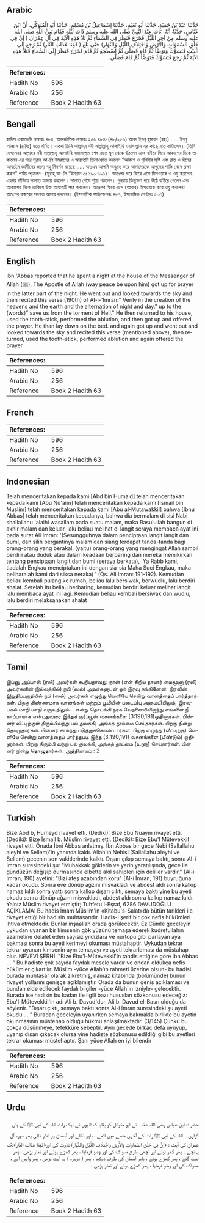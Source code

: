 ## Arabic


<div dir="rtl" lang="ar" style={{fontSize:'larger',backgroundColor:'#f8f9fa',padding:20}}>
حَدَّثَنَا عَبْدُ بْنُ حُمَيْدٍ، حَدَّثَنَا أَبُو نُعَيْمٍ، حَدَّثَنَا إِسْمَاعِيلُ بْنُ مُسْلِمٍ، حَدَّثَنَا أَبُو الْمُتَوَكِّلِ، أَنَّ ابْنَ عَبَّاسٍ، حَدَّثَهُ أَنَّهُ، بَاتَ عِنْدَ النَّبِيِّ صلى الله عليه وسلم ذَاتَ لَيْلَةٍ فَقَامَ نَبِيُّ اللَّهِ صلى الله عليه وسلم مِنْ آخِرِ اللَّيْلِ فَخَرَجَ فَنَظَرَ فِي السَّمَاءِ ثُمَّ تَلاَ هَذِهِ الآيَةَ فِي آلِ عِمْرَانَ ‏(‏ إِنَّ فِي خَلْقِ السَّمَوَاتِ وَالأَرْضِ وَاخْتِلاَفِ اللَّيْلِ وَالنَّهَارِ‏)‏ حَتَّى بَلَغَ ‏(‏ فَقِنَا عَذَابَ النَّارِ‏)‏ ثُمَّ رَجَعَ إِلَى الْبَيْتِ فَتَسَوَّكَ وَتَوَضَّأَ ثُمَّ قَامَ فَصَلَّى ثُمَّ اضْطَجَعَ ثُمَّ قَامَ فَخَرَجَ فَنَظَرَ إِلَى السَّمَاءِ فَتَلاَ هَذِهِ الآيَةَ ثُمَّ رَجَعَ فَتَسَوَّكَ فَتَوَضَّأَ ثُمَّ قَامَ فَصَلَّى ‏.‏
</div>
<div style={{backgroundColor:'#f8f9fa',padding:20, marginBottom: 10}}><table> <thead> <tr> <th>References:</th> <th></th> </tr> </thead> <tbody><tr><td>Hadith No</td><td>596</td></tr><tr><td>Arabic No</td><td>256</td></tr><tr><td>Reference</td><td>Book 2 Hadith 63</td></tr></tbody></table></div>

## Bengali


<div dir="ltr" lang="bn" style={{fontSize:'larger',backgroundColor:'#f8f9fa',padding:20}}>
হাদিস একাডেমি নাম্বারঃ ৪৮৪, আন্তর্জাতিক নাম্বারঃ ২৫৬ ৪৮৪-(৪৮/২৫৬) আবদ ইবনু হুমায়দ (রহঃ) ..... ইবনু আব্বাস (রাযিঃ) হতে বর্ণিত। একদা তিনি আল্লাহর নবী সাল্লাল্লাহু আলাইহি ওয়াসাল্লাম এর কাছে রাত কাটালেন। (তিনি দেখলেন) আল্লাহর নবী সাল্লাল্লাহু আলাইহি ওয়াসাল্লাম শেষ রাতে ঘুম থেকে উঠলেন এবং বাইরে গিয়ে আকাশের দিকে তাকালেন এর পরে সূরাহ্ আ-লি ইমরানের এ আয়াতটি তিলাওয়াত করলেন "আকাশ ও পৃথিবীর সৃষ্টি এবং রাত ও দিনের আবর্তনে জ্ঞানীদের জন্যে বহু নিদর্শন রয়েছে ..... অতএব আপনি অনুগ্রহ করে আমাদেরকে আগুনের শাস্তি থেকে রক্ষা করুন" পর্যন্ত পড়লেন– (সূরাহ্ আ-লি “ইমরান ৩ঃ ১৯০-১৯১)। অতঃপর ঘরে ফিরে এসে মিসওয়াক ও ওযু করলেন। এরপর দাঁড়িয়ে সালাত আদায় করলেন। সালাত শেষে শুয়ে পড়লেন। পুনরায় কিছুক্ষণ পরে উঠে বাইরে গেলেন এবং আকাশের দিকে তাকিয়ে উক্ত আয়াতটি পাঠ করলেন। অতঃপর ফিরে এসে (আবার) মিসওয়াক করে ওযু করলেন; অতঃপর ফজরের সালাত আদায় করলেন। (ইসলামিক ফাউন্ডেশনঃ ৪৮৭, ইসলামিক সেন্টারঃ ৫০৩)
</div>
<div style={{backgroundColor:'#f8f9fa',padding:20, marginBottom: 10}}><table> <thead> <tr> <th>References:</th> <th></th> </tr> </thead> <tbody><tr><td>Hadith No</td><td>596</td></tr><tr><td>Arabic No</td><td>256</td></tr><tr><td>Reference</td><td>Book 2 Hadith 63</td></tr></tbody></table></div>

## English


<div dir="ltr" lang="en" style={{fontSize:'larger',backgroundColor:'#f8f9fa',padding:20}}>
Ibn 'Abbas reported that he spent a night at the house of the Messenger of Allah (ﷺ), The Apostle of Allah (way peace be upon him) got up for prayer in the latter part of the night. He went out and looked towards the sky and then recited this verse (190th) of AI-i-'Imran:" Verily in the creation of the heavens and the earth and the alternation of night and day." up to the (words)" save us from the torment of Hell." He then returned to his house, used the tooth-stick, performed the ablution, and then got up and offered the prayer. He than lay down on the bed. and again got up and went out and looked towards the sky and recited this verse (mentioned above), then returned, used the tooth-stick, performed ablution and again offered the prayer
</div>
<div style={{backgroundColor:'#f8f9fa',padding:20, marginBottom: 10}}><table> <thead> <tr> <th>References:</th> <th></th> </tr> </thead> <tbody><tr><td>Hadith No</td><td>596</td></tr><tr><td>Arabic No</td><td>256</td></tr><tr><td>Reference</td><td>Book 2 Hadith 63</td></tr></tbody></table></div>

## French


<div dir="ltr" lang="fr" style={{fontSize:'larger',backgroundColor:'#f8f9fa',padding:20}}>

</div>
<div style={{backgroundColor:'#f8f9fa',padding:20, marginBottom: 10}}><table> <thead> <tr> <th>References:</th> <th></th> </tr> </thead> <tbody><tr><td>Hadith No</td><td>596</td></tr><tr><td>Arabic No</td><td>256</td></tr><tr><td>Reference</td><td>Book 2 Hadith 63</td></tr></tbody></table></div>

## Indonesian


<div dir="ltr" lang="id" style={{fontSize:'larger',backgroundColor:'#f8f9fa',padding:20}}>
Telah menceritakan kepada kami [Abd bin Humaid] telah menceritakan kepada kami [Abu Nu'aim] telah menceritakan kepada kami [Ismail bin Muslim] telah menceritakan kepada kami [Abu al-Mutawakkil] bahwa [Ibnu Abbas] telah menceritakan kepadanya, bahwa dia bermalam di sisi Nabi shallallahu 'alaihi wasallam pada suatu malam, maka Rasulullah bangun di akhir malam dan keluar, lalu beliau melihat di langit seraya membaca ayat ini pada surat Ali Imran: '(Sesungguhnya dalam penciptaan langit langit dan bumi, dan silih bergantinya malam dan siang terdapat tanda-tanda bagi orang-orang yang berakal, (yaitu) orang-orang yang mengingat Allah sambil berdiri atau duduk atau dalam keadaan berbaring dan mereka memikirkan tentang penciptaan langit dan bumi (seraya berkata), 'Ya Rabb kami, tiadalah Engkau menciptakan ini dengan sia-sia Maha Suci Engkau, maka peliharalah kami dari siksa neraka) ' (Qs. Ali Imran: 191-192). Kemudian beliau kembali pulang ke rumah, beliau lalu bersiwak, berwudlu, lalu berdiri shalat. Setelah itu beliau berbaring, kemudian berdiri keluar melihat langit lalu membaca ayat ini lagi. Kemudian beliau kembali bersiwak dan wudlu, lalu berdiri melaksanakan shalat
</div>
<div style={{backgroundColor:'#f8f9fa',padding:20, marginBottom: 10}}><table> <thead> <tr> <th>References:</th> <th></th> </tr> </thead> <tbody><tr><td>Hadith No</td><td>596</td></tr><tr><td>Arabic No</td><td>256</td></tr><tr><td>Reference</td><td>Book 2 Hadith 63</td></tr></tbody></table></div>

## Tamil


<div dir="ltr" lang="ta" style={{fontSize:'larger',backgroundColor:'#f8f9fa',padding:20}}>
இப்னு அப்பாஸ் (ரலி) அவர்கள் கூறியதாவது: நான் (என் சிறிய தாயார் மைமூனா (ரலி) அவர்களின் இல்லத்தில்) நபி (ஸல்) அவர்களுடன் ஓர் இரவு தங்கினேன். இரவின் இறுதிப்பகுதியில் நபி (ஸல்) அவர்கள் எழுந்து வெளியே சென்று வானத்தைப் பார்த்தார்கள். பிறகு திண்ணமாக வானங்கள் மற்றும் பூமியின் படைப்(பு அமைப்)பிலும், இரவு-பகல் மாறி மாறி வருவதிலும்... என்று தொடங்கி நரக வேதனையிலிருந்து எங்களை நீ காப்பாயாக என்பதுவரை இந்தக் குர்ஆன் வசனங்களை (3:190,191)ஓதினார்கள். பின்னர் வீட்டிற்குள் திரும்பிவந்து பல் துலக்கி, அங்கத் தூய்மை செய்தார்கள். பிறகு நின்று தொழுதார்கள். பின்னர் சாய்ந்து படுத்துக்கொண்டார்கள். பிறகு எழுந்து (வீட்டிற்கு) வெளியே சென்று வானத்தைப் பார்த்தபடி இந்த (3:190,191) வசனங்களை (மீண்டும்) ஓதினார்கள். பிறகு திரும்பி வந்து பல் துலக்கி, அங்கத் தூய்மை (உளூ) செய்தார்கள். பின்னர் நின்று தொழுதார்கள். அத்தியாயம் : 2
</div>
<div style={{backgroundColor:'#f8f9fa',padding:20, marginBottom: 10}}><table> <thead> <tr> <th>References:</th> <th></th> </tr> </thead> <tbody><tr><td>Hadith No</td><td>596</td></tr><tr><td>Arabic No</td><td>256</td></tr><tr><td>Reference</td><td>Book 2 Hadith 63</td></tr></tbody></table></div>

## Turkish


<div dir="ltr" lang="tr" style={{fontSize:'larger',backgroundColor:'#f8f9fa',padding:20}}>
Bize Abd b, Humeyd rivayet etti. (Dediki): Bize Ebu Nuaym rivayet etti. (Dediki): Bize İsmail b. Müslim rivayet etti. (Dediki): Bize Ebu'l Mütevekkil rivayet etti. Önada İbni Abbas anlatmış. İbn Abbas bir gece Nebi (Sallallahu aleyhi ve Sellem)'in yanında kaldı. Allah'ın Nebisi (Sallallahu aleyhi ve Sellem) gecenin son vakitlerinde kalktı. Dışarı çıkıp semaya baktı, sonra Al-i İmran suresindeki şu: "Muhakkak göklerin ve yerin yaratılışında, gece ile gündüzün değişip durmasında elbette akıl sahipleri için deliller vardır." (Al-i İmran, 190) ayetini: "Bizi ateş azabından koru" (Al-i İmran, 191) buyruğuna kadar okudu. Sonra eve dönüp ağzını misvakladı ve abdest aldı sonra kalkıp namaz kıldı sonra yattı sonra kalkıp dışarı çıktı, semaya baktı yine bu ayeti okudu sonra dönüp ağzını misvakladı, abdest aldı sonra kalkıp namaz kıldı. Yalnız Müslim rivayet etmiştir; Tuhfetu'l-Eşraf, 6286 DAVUDOĞLU AÇIKLAMA: Bu hadis İmam Müslim'in «Kitabu's-Salat»da bütün tarikleri ile rivayet ettiği bir hadisin muhtasarıdır. Hadis-i şerif bir çok nefis hükümleri ihtiva etmektedir. Bunlar inşaallah orada görülecektir. Ez Cümle geceleyin uykudan uyanan bir kimsenin gök yüzünü temaşa ederek kudretullahın azametine delalet eden sayısız yıldızlara ve nurtopu gibi parlayan aya bakması sonra bu ayeti kerimeyi okuması müstahaptir. Uykudan tekrar tekrar uyanan kimsenin aynı temaşayı ve ayeti tekrarlaması da müstahap olur. NEVEVİ ŞERHİ: "Bize Ebu'l-Mütevekkil'in tahdis ettiğine göre İbn Abbas ... " Bu hadiste çok sayıda faydalı mesele vardır ve ondan oldukça nefis hükümler çıkartılır. Müslim -yüce Allah'ın rahmeti üzerine olsun- bu hadisi burada muhtasar olarak zikretmiş, namaz kitabında (bölümünde) bunun rivayet yollarını genişçe açıklamıştır. Orada da bunun geniş açıklaması ve bundan elde edilecek faydalı bilgiler -yüce Allah'ın izniyle- gelecektir. Burada ise hadisin bu kadarı ile ilgili bazı hususları sözkonusu edeceğiz: Ebu'l-Mütevekkil'in adı Ali b. Davud'dur. Ali b. Davud el-Basrı olduğu da söylenir. "Dışarı çıktı, semaya baktı sonra Al-i İmran suresindeki şu ayeti okudu ... " Buradan geceleyin uyanırken semaya bakmakla birlikte bu ayetin okunmasının müstehap olduğu hükmü anlaşılmaktadır. (3/145) Çünkü bu çokça düşünmeye, tefekküre sebeptir. Aynı gecede birkaç defa uyuyup, uyanıp dışarı çıkacak olursa yine hadiste sözkonusu edildiği gibi bu ayetleri tekrar okuması müstehaptır. Şanı yüce Allah en iyi bilendir
</div>
<div style={{backgroundColor:'#f8f9fa',padding:20, marginBottom: 10}}><table> <thead> <tr> <th>References:</th> <th></th> </tr> </thead> <tbody><tr><td>Hadith No</td><td>596</td></tr><tr><td>Arabic No</td><td>256</td></tr><tr><td>Reference</td><td>Book 2 Hadith 63</td></tr></tbody></table></div>

## Urdu


<div dir="rtl" lang="ur" style={{fontSize:'larger',backgroundColor:'#f8f9fa',padding:20}}>
حضرت ابن عباس ‌رضی ‌اللہ ‌عنہ ‌ ‌ نے ابو متوکل کو بتایا کہ انہوں نے ایک رات اللہ کے نبی ﷺ کے ہاں گزاری ۔ اللہ کے نبی ﷺ رات کے آخری حصے میں اٹھے ، باہر نکلے اور آسمان پر نظر ڈالی پھر سورہ آل عمران کی آیت : ﴿إِنَّ فِي خَلْقِ السَّمَاوَاتِ وَالْأَرْضِ وَاخْتِلَافِ اللَّيْلِ وَالنَّهَارِ﴾تلاوت کی اور﴿فَقِنَا عَذَابَ النَّارِ﴾تک پہنچے ۔ پھر گھر لوٹے اور اچھی طرح مسواک کی اور وضو فرمایا ، پھر کھڑے ہوئے اور نماز پڑھی ، پھر لیٹ گئے ، پھر کھڑے ہوئے ، باہر آسمان کی طرف دیکھا ، پھر ( دوبارہ ) یہ آیت پڑھی ، پھر واپس آئے ، مسواک کی اور وضو فرمایا ، پھر کھڑے ہوئے اور نماز پڑھی ۔
</div>
<div style={{backgroundColor:'#f8f9fa',padding:20, marginBottom: 10}}><table> <thead> <tr> <th>References:</th> <th></th> </tr> </thead> <tbody><tr><td>Hadith No</td><td>596</td></tr><tr><td>Arabic No</td><td>256</td></tr><tr><td>Reference</td><td>Book 2 Hadith 63</td></tr></tbody></table></div>